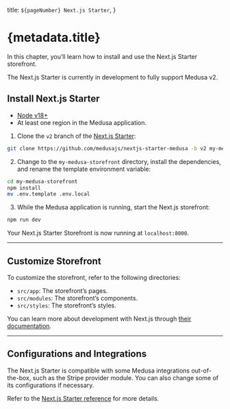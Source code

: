   title: `${pageNumber} Next.js Starter`,
}

# {metadata.title}

In this chapter, you’ll learn how to install and use the Next.js Starter storefront.

<Note type="soon">

The Next.js Starter is currently in development to fully support Medusa v2.

</Note>

## Install Next.js Starter

<Note type="check">

- [Node v18+](https://nodejs.org/en/)
- At least one region in the Medusa application.

</Note>

1. Clone the `v2` branch of the [Next.js Starter](https://github.com/medusajs/nextjs-starter-medusa/tree/v2):

```bash
git clone https://github.com/medusajs/nextjs-starter-medusa -b v2 my-medusa-storefront
```

2. Change to the `my-medusa-storefront` directory, install the dependencies, and rename the template environment variable:

```bash npm2yarn
cd my-medusa-storefront
npm install
mv .env.template .env.local
```

3. While the Medusa application is running, start the Next.js storefront:

```bash npm2yarn
npm run dev
```

Your Next.js Starter Storefront is now running at `localhost:8000`.

---

## Customize Storefront

To customize the storefront, refer to the following directories:

- `src/app`: The storefront’s pages.
- `src/modules`: The storefront’s components.
- `src/styles`: The storefront’s styles.

<Note title="Tip">

You can learn more about development with Next.js through [their documentation](https://nextjs.org/docs/getting-started).

</Note>

---

## Configurations and Integrations

The Next.js Starter is compatible with some Medusa integrations out-of-the-box, such as the Stripe provider module. You can also change some of its configurations if necessary.

Refer to the [Next.js Starter reference](!resources!/nextjs-starter) for more details.